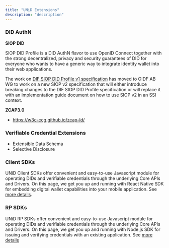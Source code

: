```yaml
---
title: "UNiD Extensions"
description: "description"
---
```


### DID AuthN

**SIOP DID**

SIOP DID Profile is a DID AuthN flavor to use OpenID Connect together with the strong decentralized, privacy and security guarantees of DID for everyone who wants to have a generic way to integrate identity wallet into their web applications.

The work on [DIF SIOP DID Profile v1 specification](https://identity.foundation/did-siop/) has moved to OIDF AB WG to work on a new SIOP v2 specification that will either introduce breaking changes to the DIF SIOP DID Profile specification or will replace it with an implementation guide document on how to use SIOP v2 in an SSI context.


**ZCAP3.0**

- https://w3c-ccg.github.io/zcap-ld/

### Verifiable Credential Extensions

- Extensible Data Schema
- Selective Disclosure

### Client SDKs
UNiD Client SDKs offer convenient and easy-to-use Javascript module for operating DIDs and verifiable credentials through the underlying Core APIs and Drivers. On this page, we get you up and running with React Native SDK for embedding digital wallet capabilities into your mobile application.
See [more details](../client).

### RP SDKs
UNiD RP SDKs offer convenient and easy-to-use Javascript module for operating DIDs and verifiable credentials through the underlying Core APIs and Drivers.
On this page, we get you up and running with Node.js SDK for issuing and verifying credentials with an existing application.
See [more details](../rp)
